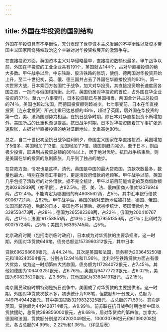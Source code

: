 ```yaml
---
---
---
```

title: 外国在华投资的国别结构
---



外国在华投资具有不平衡性，充分表现了世界资本主义发展的不平衡性以及资本帝国主义国家围绕强权政治这个主轴对对华投资权展开的激烈争夺。

在直接投资方面，英国资本主义对华侵略最早，直接投资数额也最多。甲午战争以前，外国在华投资的工业企业共有191个，英国就占144个，占对华直接投资的绝大多数。甲午战争以后，中东铁路、胶济铁路的修筑，使俄、德两国对华投资开始上升，至二十世纪初，英、俄、德三国共占去了外国在华直接投资的90％。第一次世界大战，日本乘西方各国忙于战争，加大对华投资，其直接投资增长速度居各国之首，一跃而与俄国相抗衡。此时，英国仍居对华投资的首位，占外国在华企业投资的37％。至九一八事变时，日本投资额已与英国相当，两国合计共占总投资的74％，美国也超过法国，而德国投资额则趋减少。七七事变前，日本在华直接投资（连东北投资）所占比重已达总额的48％，超过了英国，居外国在华投资的第一位，美、法两国则势力相当。在抗日战争时期，除日本对华直接投资不断增加外，美国所占的比重也渐见提高。抗日战争时期，日本对华投资随着其军事扩张迅速膨胀，占据对华直接投资的绝对垄断地位，比重高达80％。

总之，自二十世纪初至抗日战争胜利前夕，帝国主义国家在华直接投资，英国增加了5倍多，美国增加了13倍，法国增加了7倍，德国则趋向减少。至于日本，则由极少投资，跃进到占投资总额的80％以上，居于绝对优势。抗日战争结束后，则是美国在华的投资的急剧膨胀，几乎到了独占的地步。

在贷款方面，情况也是这样。清代，英国是中国的最大贷款国，贷款次数最多，数量也最大。特别在英商汇丰银行，更是清政府借款的老顾客。甲午战争以前，英国几乎包揽了清政府的对外借款。据不完全统计，甲午以前目前能肯定的英商借款额为80262939两（库平银），占82.5％。德、美、法、俄四国商人借款12076946两，占12.4％。不能肯定为哪国借的有4808562两，占5％。其中汇丰银行借款60067721两，占62％。甲午战争后，英国的绝对垄断地位被打破，德国、俄国、法国奋起齐追，后起的日本、美国也不甘落后。据初步统计，英国借款约为339553473两，占28％；德国为265582368两，占22％；俄国为200410767两，占17％；法国161758851两，占13％；日本为79551356两，占7％；比利时为60075724两，占5％；美国为56395745两，占5％。

北京政府时期（包括南京临时政府），日本成为对华贷款的主要承担者。这一时期，外国对华贷款646笔，债务总额达1573960312银元，其中日本

贷款696268668银元，占44.24％。其次是英国和法国，债务额为203645250银元和188240594银元，分别占12.94％和11.96％。比利时在铁路贷款方面占有很大优势，成为这一时期第四大贷款国，债务额为117284072银元，占7.45％。其他如德国为106403251银元，占6.76％，奥国为94777723银元，占6.02％，美国为60823520银元，占3.86％，其他国家为33834191银元，占2.15％。

南京国民政府时期特别是抗日战争中，美国成了对华贷款的主要提供者。这一时期，外国对华贷款次数不多，初步统计为108笔，但数额却十分庞大，总额为4497549442银元。其中美国贷款3219832325银元，占总额的71.59％。其次是英国，贷款额为449428714银元，占9.99％。前苏联在抗日战争时期也给中国以贷款援助，总贷款389856000银元，占8.68％，居对华贷款的第四位。加拿大、德国和法国，贷款额分别是224202049银元、100030786银元和61390208银元，各占总额的4.99％、2.22％和1.36％。（详见后表）